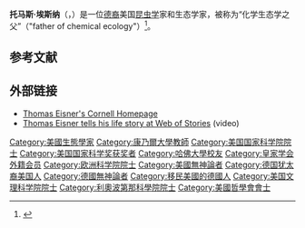{{Infobox scientist
| name              = Thomas Eisner
| image             = <!--(filename only)-->
| image_size        = 
| caption           = 
| birth_date        = {{birth date|1929|6|25}}
| birth_place       = {{flagicon|GER}} [[威瑪共和國|德意志國]][[柏林|柏林]]
| death_date        = {{death date and age|2011|3|25|1929|6|25}}
| death_place       = {{USA}}[[纽约州|纽约州]][[伊萨卡_(纽约州)|伊萨卡]]
| residence         = {{USA}}纽约州伊萨卡
| citizenship       = 美国
| nationality       = 
| ethnicity         = 德裔
| fields            = [[昆虫学|昆虫学]]、[[化学生态学|化学生态学]]
| workplaces        = [[康奈尔大学|康奈尔大学]]
| alma_mater        = [[哈佛大学|哈佛大学]]
| doctoral_advisor  = 
| academic_advisors = 
| doctoral_students = 
| notable_students  = 
| known_for         = [[化学生态学|化学生态学]]的先驱
| author_abbrev_bot = 
| author_abbrev_zoo = 
| influences        = 
| influenced        = 
| awards            = [[Newcomb_Cleveland_Prize|Newcomb Cleveland Prize]] {{small|(1967)}}<br />[[泰勒环境成就奖|泰勒环境成就奖]] {{small|(1990)}}<br />[[美国国家科学奖章|美国国家科学奖章]] {{small|(1994)}}<br />[[John_J._Carty_Award_for_the_Advancement_of_Science|John J. Carty Award]] {{small|(2008)}}
| religion          = 
| signature         = <!--(filename only)-->
| footnotes         = 
}}
'''托马斯·埃斯纳'''（{{lang-en|Thomas Eisner}}，{{bd|1929年|6月25日|2011年|3月25日}}）是一位[[德裔美国人|德裔]]美国[[昆虫学|昆虫学]]家和生态学家，被称为“化学生态学之父”（"father of chemical ecology"）<ref name="cornellsun.com">{{cite web |title=Prof. Thomas Eisner, 'Father of Chemical Ecology,' Dies |url=http://cornellsun.com/section/news/content/2011/03/29/prof-thomas-eisner-%E2%80%98father-chemical-ecology%E2%80%99-dies |work=Cornell Daily Sun |date=2011-03-29 |access-date=2013-03-16 |url-status=dead |archive-url=https://www.webcitation.org/69TFJE60T?url=http://cornellsun.com/section/news/content/2011/03/29/prof-thomas-eisner-%E2%80%98father-chemical-ecology%E2%80%99-dies |archive-date=2012-07-27 }}</ref>。

== 参考文献 ==
{{reflist}}
== 外部链接 ==
* [http://www.nbb.cornell.edu/neurobio/eisner/eisner.html Thomas Eisner's Cornell Homepage] {{Wayback|url=http://www.nbb.cornell.edu/neurobio/eisner/eisner.html |date=20051226071727 }}
* [http://webofstories.com/people/thomas.eisner Thomas Eisner tells his life story at Web of Stories]{{Dead link}} (video)

{{Winners of the National Medal of Science|biological}}
{{刘易斯·托马斯奖}}
{{Authority control}}

{{DEFAULTSORT:Eisner, Thomas}}

[[Category:美國生態學家|Category:美國生態學家]]
[[Category:康乃爾大學教師|Category:康乃爾大學教師]]
[[Category:美国国家科学院院士|Category:美国国家科学院院士]]
[[Category:美国国家科学奖获奖者|Category:美国国家科学奖获奖者]]
[[Category:哈佛大學校友|Category:哈佛大學校友]]
[[Category:皇家学会外籍会员|Category:皇家学会外籍会员]]
[[Category:欧洲科学院院士|Category:欧洲科学院院士]]
[[Category:美國無神論者|Category:美國無神論者]]
[[Category:德国犹太裔美国人|Category:德国犹太裔美国人]]
[[Category:德國無神論者|Category:德國無神論者]]
[[Category:移民美國的德國人|Category:移民美國的德國人]]
[[Category:美国文理科学院院士|Category:美国文理科学院院士]]
[[Category:利奧波第那科學院院士|Category:利奧波第那科學院院士]]
[[Category:美國哲學會會士|Category:美國哲學會會士]]